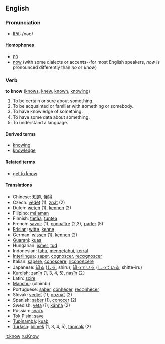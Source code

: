 ==English==
=== Pronunciation ===
*[[w:IPA|IPA]]: /nəʊ/

==== Homophones ====
*[[no]]
*[[now]] (with some dialects or accents--for most English speakers, ''now'' is pronounced differently than ''no'' or ''know'')

=== Verb ===
'''to know''' ([[knows]], [[knew]], [[known]], [[knowing]])

#To be certain or sure about something.
#To be acquainted or familiar with something or somebody.
#To have knowledge of something.
#To have some data about something.
#To understand a language.


====Derived terms====
*[[knowing]]
*[[knowledge]]

====Related terms====
*[[get to know]]

==== Translations ====
*Chinese: [[知道]], [[懂得]]
*Czech: [[vědět]] (1), [[znát]] (2)
*Dutch: [[weten]] (1), [[kennen]] (2)
*Filipino: [[málaman]]
*Finnish: [[tietää]], [[tuntea]]
*French: [[savoir]] (1), [[connaître]] (2,3), [[parler]] (5)
*[[Frisian]]: [[witte]], [[kenne]]
*German: [[wissen]] (1), [[kennen]] (2)
*[[Guarani]]: [[kuaa]]
*Hungarian: [[ismer]], [[tud]]
*Indonesian: [[tahu]], [[tahu|mengetahui]], [[kenal]]
*[[Interlingua]]: [[saper]], [[cognoscer]], [[recognoscer]]
*Italian: [[sapere]], [[conoscere]], [[riconoscere]]
*Japanese: [[知る]] ([[しる]], shiru), [[知っている]] ([[しっている]], shitte-iru)
*[[Kurdish]]: [[zanîn]] (1, 3, 4, 5), [[nasîn]] (2)
*Latin: [[scire]]
*[[Manchu]]: (ulhimbi)
*Portuguese: [[saber]], [[conhecer]], [[reconhecer]]
*Slovak: [[vedieť]] (1), [[poznať]] (2)
*Spanish: [[saber]] (1), [[conocer]] (2)
*Swedish: [[veta]] (1), [[känna]] (2)
*Russian:  [[знать]]
*[[Tok Pisin]]: [[save]]
*[[Tupinambá]]: [[kuab]]
*[[Turkish]]: [[bilmek]] (1, 3, 4, 5), [[tanmak]] (2)
[[it:know]]
[[ru:Know]]